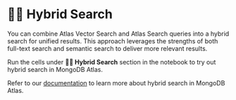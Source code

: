 # 🦹‍♀️ Hybrid Search

You can combine Atlas Vector Search and Atlas Search queries into a hybrid search for unified results. This approach leverages the strengths of both full-text search and semantic search to deliver more relevant results.

Run the cells under **🦹‍♀️ Hybrid Search** section in the notebook to try out hybrid search in MongoDB Atlas.

Refer to our [documentation](https://www.mongodb.com/docs/atlas/atlas-vector-search/tutorials/reciprocal-rank-fusion/) to learn more about hybrid search in MongoDB Atlas.